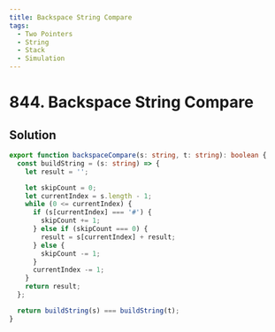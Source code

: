 ```yaml
---
title: Backspace String Compare
tags:
  - Two Pointers
  - String
  - Stack
  - Simulation
---
```


# 844. Backspace String Compare

<Badges>
  <LevelBadge level="easy" />
  <TopicBadge name="Two Pointers" slug="two-pointers" />
  <TopicBadge name="String" slug="string" />
  <TopicBadge name="Stack" slug="stack" />
  <TopicBadge name="Simulation" slug="simulation" />
</Badges>

## Solution

```typescript filename="solution.ts" copy
export function backspaceCompare(s: string, t: string): boolean {
  const buildString = (s: string) => {
    let result = '';

    let skipCount = 0;
    let currentIndex = s.length - 1;
    while (0 <= currentIndex) {
      if (s[currentIndex] === '#') {
        skipCount += 1;
      } else if (skipCount === 0) {
        result = s[currentIndex] + result;
      } else {
        skipCount -= 1;
      }
      currentIndex -= 1;
    }
    return result;
  };

  return buildString(s) === buildString(t);
}
```

<ProblemLink
  codingSite="leetcode"
  href="https://leetcode.com/problems/backspace-string-compare"
  title="Backspace String Compare"
/>
